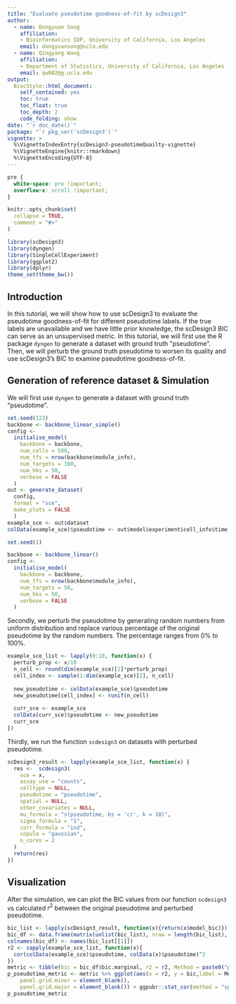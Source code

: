 ```yaml
---
title: "Evaluate pseudotime goodness-of-fit by scDesign3"
author: 
  - name: Dongyuan Song
    affiliation:
    - Bioinformatics IDP, University of California, Los Angeles
    email: dongyuansong@ucla.edu
  - name: Qingyang Wang
    affiliation:
    - Department of Statistics, University of California, Los Angeles
    email: qw802@g.ucla.edu
output: 
  BiocStyle::html_document:
    self_contained: yes
    toc: true
    toc_float: true
    toc_depth: 2
    code_folding: show
date: "`r doc_date()`"
package: "`r pkg_ver('scDesign3')`"
vignette: >
  %\VignetteIndexEntry{scDesign3-pseudotimeQuailty-vignette}
  %\VignetteEngine{knitr::rmarkdown}
  %\VignetteEncoding{UTF-8}
---
```


```css
pre {
  white-space: pre !important;
  overflow-x: scroll !important;
}
```


```r
knitr::opts_chunk$set(
  collapse = TRUE,
  comment = "#>"
)
```


```r
library(scDesign3)
library(dyngen)
library(SingleCellExperiment)
library(ggplot2)
library(dplyr)
theme_set(theme_bw())
```

## Introduction

In this tutorial, we will show how to use scDesign3 to evaluate the pseudotime goodness-of-fit for different pseudotime labels. If the true labels are unavailable and we have little prior knowledge, the scDesign3 BIC can serve as an unsupervised metric.
In this tutorial, we will first use the R package `dyngen` to generate a dataset with ground truth \"pseudotime\". Then, we will perturb the ground truth pseudotime to worsen its quality and use scDesign3's BIC to examine pseudotime goodness-of-fit. 

## Generation of reference dataset & Simulation
We will first use `dyngen` to generate a dataset with ground truth "pseudotime".
```r
set.seed(123)
backbone <- backbone_linear_simple()
config <-
  initialise_model(
    backbone = backbone,
    num_cells = 500,
    num_tfs = nrow(backbone$module_info),
    num_targets = 100,
    num_hks = 50,
    verbose = FALSE
  )
out <- generate_dataset(
  config,
  format = "sce",
  make_plots = FALSE
  )
example_sce <- out$dataset
colData(example_sce)$pseudotime <- out$model$experiment$cell_info$time 
```

```r
set.seed(1)

backbone <- backbone_linear()
config <- 
  initialise_model(
    backbone = backbone,
    num_tfs = nrow(backbone$module_info),
    num_targets = 50,
    num_hks = 50,
    verbose = FALSE
  )
```

Secondly, we perturb the pseudotime by generating random numbers from uniform distribution and replace various percentage of the original pseudotime by the random numbers. The percentage ranges from 0% to 100%.
```r
example_sce_list <- lapply(0:10, function(x) {
  perturb_prop <- x/10
  n_cell <- round(dim(example_sce)[2]*perturb_prop)
  cell_index <- sample(1:dim(example_sce)[2], n_cell)
  
  new_pseudotime <- colData(example_sce)$pseudotime
  new_pseudotime[cell_index] <- runif(n_cell)
  
  curr_sce <- example_sce
  colData(curr_sce)$pseudotime <- new_pseudotime
  curr_sce
})
```

Thirdly, we run the function `scdesign3` on datasets with perturbed pseudotime.
```r
scDesign3_result <- lapply(example_sce_list, function(x) {
  res <-  scdesign3(
    sce = x,
    assay_use = "counts",
    celltype = NULL,
    pseudotime = "pseudotime",
    spatial = NULL,
    other_covariates = NULL,
    mu_formula = "s(pseudotime, bs = 'cr', k = 10)",
    sigma_formula = "1",
    corr_formula = "ind",
    copula = "gaussian",
    n_cores = 2
  )
  return(res)
})
```

## Visualization
After the simulation, we can plot the BIC values from our function `scdesign3` vs calculated $r^2$ between the original pseudotime and perturbed pseudotime.
```r
bic_list <- lapply(scDesign3_result, function(x){return(x$model_bic)})
bic_df <- data.frame(matrix(unlist(bic_list), nrow = length(bic_list), byrow = TRUE))
colnames(bic_df) <- names(bic_list[[1]])
r2 <- sapply(example_sce_list, function(x){
  cor(colData(example_sce)$pseudotime, colData(x)$pseudotime)^2
})
metric <- tibble(bic = bic_df$bic.marginal, r2 = r2, Method = paste0("perturb ",seq(0,100,by = 10), "%"))
p_pseudotime_metric <- metric %>% ggplot(aes(x = r2, y = bic,label = Method)) + geom_point() + theme_bw() + theme(aspect.ratio = 1,
    panel.grid.minor = element_blank(),
    panel.grid.major = element_blank()) + ggpubr::stat_cor(method = "spearman", cor.coef.name = "rho", label.x.npc = "left", label.y.npc = 0.5) + ylab("scDesign3 BIC") + xlab("R2 (truth vs pseudotime)")
p_pseudotime_metric

```


